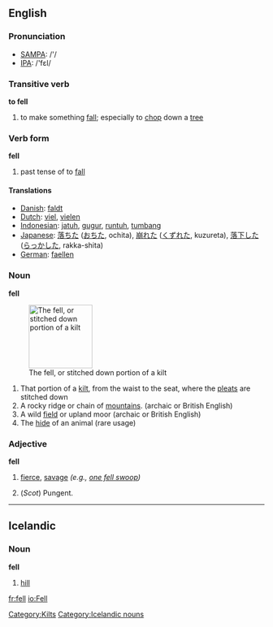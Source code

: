 ==English==

{{rank|mean|manner|following|386|fell|different|care|war}}

=== Pronunciation ===
*[[w:SAMPA|SAMPA]]: /'/
*[[w:IPA|IPA]]: /'fεl/

===Transitive verb===
'''to fell'''
# to make something [[fall]]; especially to [[chop]] down a [[tree]]

===Verb form===
'''fell'''

# past tense of to [[fall]]

==== Translations ====
*[[Danish]]: [[faldt]]
*[[Dutch]]: [[viel]], [[vielen]]
*[[Indonesian]]: [[jatuh]], [[gugur]], [[runtuh]], [[tumbang]]
*[[Japanese]]: [[落ちた]] ([[おちた]], ochita), [[崩れた]] ([[くずれた]], kuzureta), [[落下]]した ([[らっか]]した, rakka-shita)
*[[German]]: [[faellen]]

=== Noun ===
'''fell'''

[[Image:Kilt_stitching_001.jpg|thumb|right|125px|The fell, or stitched down portion of a kilt]]

# That portion of a [[kilt]], from the waist to the seat, where the [[pleat]]s are stitched down
# A rocky ridge or chain of [[mountain]]s.  (archaic or British English)
# A wild [[field]] or upland moor (archaic or British English)
# The [[hide]] of an animal (rare usage)

[[Category:Kilts]]

===Adjective===
'''fell'''
# {{archaic}} [[fierce]], [[savage]] ''(e.g., [[one fell swoop]])''
# (''Scot'') Pungent.

----

== Icelandic ==

=== Noun ===

'''fell''' {{n}}

# [[hill]]

[[Category:Icelandic nouns]]
[[fr:fell]]
[[io:Fell]]